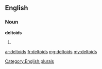 ==English==

===Noun===
'''deltoids'''

# {{plural of|deltoid}}

[[Category:English plurals]]

[[ar:deltoids]]
[[fr:deltoids]]
[[mg:deltoids]]
[[my:deltoids]]